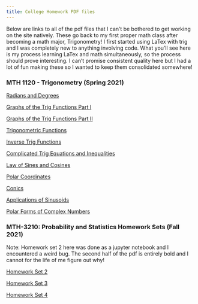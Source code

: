```yaml
---
title: College Homework PDF files
---
```


Below are links to all of the pdf files that I can't be bothered to get working on the site natively. These go back to my first proper math class after becoming a math major, Trigonometry! I first started using LaTex with trig and I was completely new to anything involving code. What you'll see here is my process learning LaTex and math simultaneously, so the process should prove interesting. I can't promise consistent quality here but I had a lot of fun making these so I wanted to keep them consolidated somewhere!

### MTH 1120 - Trigonometry (Spring 2021)

[Radians and Degrees](/homework_pdf/trig/radians_part_2.pdf)

[Graphs of the Trig Functions Part I](/homework_pdf/trig/Graphs_of_the_Trig_Functions.pdf)

[Graphs of the Trig Functions Part II](/homework_pdf/trig/Graphs_of_the_Trig_Functions2.pdf)

[Trigonometric Functions](/homework_pdf/trig/The_Unit_Circle__Trig_Functions_Part_2.pdf)

[Inverse Trig Functions](/homework_pdf/trig/Inverse_Trig_Functions.pdf)

[Complicated Trig Equations and Inequalities](/homework_pdf/trig/Solving_Complicated_Trigonometric_Equations_and_Inequalities.pdf)

[Law of Sines and Cosines](/homework_pdf/trig/Law_of_Sines_and_Cosines.pdf)

[Polar Coordinates](/homework_pdf/trig/Polar_Coordinates1.pdf)

[Conics](/homework_pdf/trig/Conics.pdf)

[Applications of Sinusoids](/homework_pdf/trig/sinusoids.pdf)

[Polar Forms of Complex Numbers](/homework_pdf/trig/Polar_Form_of_Complex_Numbers.pdf)

### MTH-3210: Probability and Statistics Homework Sets (Fall 2021)
Note: Homework set 2 here was done as a jupyter notebook and I encountered a weird bug. The second half of the pdf is entirely bold and I cannot for the life of me figure out why! 

[Homework Set 2](/homework_pdf/MTH_3210/mth3210_whw2.pdf)

[Homework Set 3](/homework_pdf/MTH_3210/mth3210_whw3.pdf)

[Homework Set 4](/homework_pdf/MTH_3210/mth3210_whw4.pdf)